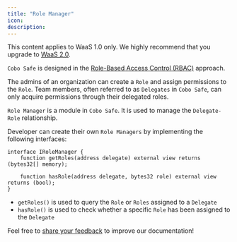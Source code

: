 ```yaml
---
title: "Role Manager"
icon: 
description: 
---
```

<Note>This content applies to WaaS 1.0 only. We highly recommend that you upgrade to [WaaS 2.0](https://www.cobo.com/developers/v2/guides/overview/introduction).</Note>

`Cobo Safe` is designed in the [Role-Based Access Control (RBAC)](https://en.wikipedia.org/wiki/Role-based\_access\_control) approach.

The admins of an organization can create a `Role` and assign permissions to the `Role`. Team members, often referred to as `Delegates` in `Cobo Safe`, can only acquire permissions through their delegated roles.

`Role Manager` is a module in `Cobo Safe`. It is used to manage the `Delegate-Role` relationship.

Developer can create their own `Role Managers` by implementing the following interfaces:

```solidity
interface IRoleManager {
    function getRoles(address delegate) external view returns (bytes32[] memory);

    function hasRole(address delegate, bytes32 role) external view returns (bool);
}
```

* `getRoles()` is used to query the `Role` or `Roles` assigned to a `Delegate`
* `hasRole()` is used to check whether a specific `Role` has been assigned to the `Delegate`

<Tip>Feel free to [share your feedback](https://forms.zohopublic.com/cobo/form/DocumentFeedbackForm/formperma/QvLOhxJv1_JMsJ-1dleZ8Itb_7rzN-LtgvsDdxosoVI) to improve our documentation!</Tip>